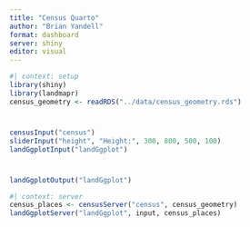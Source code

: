 ```yaml
---
title: "Census Quarto"
author: "Brian Yandell"
format: dashboard
server: shiny
editor: visual
---
```


```r
#| context: setup
library(shiny)
library(landmapr)
census_geometry <- readRDS("../data/census_geometry.rds")
```

#  {.sidebar}

## 

```r
censusInput("census")
sliderInput("height", "Height:", 300, 800, 500, 100)
landGgplotInput("landGgplot")
```

# 

```r
landGgplotOutput("landGgplot")
```

```r
#| context: server
census_places <- censusServer("census", census_geometry)
landGgplotServer("landGgplot", input, census_places)
```
